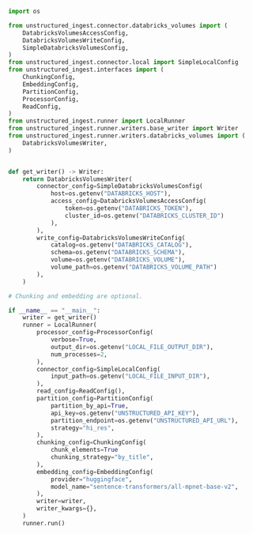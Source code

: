 ```python Python Ingest v1
import os

from unstructured_ingest.connector.databricks_volumes import (
    DatabricksVolumesAccessConfig,
    DatabricksVolumesWriteConfig,
    SimpleDatabricksVolumesConfig,
)
from unstructured_ingest.connector.local import SimpleLocalConfig
from unstructured_ingest.interfaces import (
    ChunkingConfig,
    EmbeddingConfig,
    PartitionConfig,
    ProcessorConfig,
    ReadConfig,
)
from unstructured_ingest.runner import LocalRunner
from unstructured_ingest.runner.writers.base_writer import Writer
from unstructured_ingest.runner.writers.databricks_volumes import (
    DatabricksVolumesWriter,
)


def get_writer() -> Writer:
    return DatabricksVolumesWriter(
        connector_config=SimpleDatabricksVolumesConfig(
            host=os.getenv("DATABRICKS_HOST"),
            access_config=DatabricksVolumesAccessConfig(
                token=os.getenv("DATABRICKS_TOKEN"),
                cluster_id=os.getenv("DATABRICKS_CLUSTER_ID")
            ),
        ),
        write_config=DatabricksVolumesWriteConfig(
            catalog=os.getenv("DATABRICKS_CATALOG"),
            schema=os.getenv("DATABRICKS_SCHEMA"),
            volume=os.getenv("DATABRICKS_VOLUME"),
            volume_path=os.getenv("DATABRICKS_VOLUME_PATH")
        ),
    )

# Chunking and embedding are optional.

if __name__ == "__main__":
    writer = get_writer()
    runner = LocalRunner(
        processor_config=ProcessorConfig(
            verbose=True,
            output_dir=os.getenv("LOCAL_FILE_OUTPUT_DIR"),
            num_processes=2,
        ),
        connector_config=SimpleLocalConfig(
            input_path=os.getenv("LOCAL_FILE_INPUT_DIR"),
        ),
        read_config=ReadConfig(),
        partition_config=PartitionConfig(
            partition_by_api=True,
            api_key=os.getenv("UNSTRUCTURED_API_KEY"),
            partition_endpoint=os.getenv("UNSTRUCTURED_API_URL"),
            strategy="hi_res",
        ),
        chunking_config=ChunkingConfig(
            chunk_elements=True
            chunking_strategy="by_title",
        ),
        embedding_config=EmbeddingConfig(
            provider="huggingface",
            model_name="sentence-transformers/all-mpnet-base-v2",
        ),
        writer=writer,
        writer_kwargs={},
    )
    runner.run()
```
